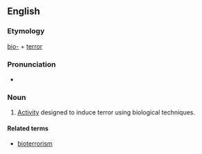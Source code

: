 ==English==

===Etymology===
[[bio-]] + [[terror]]

===Pronunciation===
* {{a|UK}} {{IPA|/ˈbaɪəʊˌtɛɹə(ɹ)/}} {{SAMPA|/"baI@U%tEr@(r)/}}

===Noun===
{{en-noun|-}}

# [[activity|Activity]] designed to induce terror using biological techniques.

====Related terms====
* [[bioterrorism]]
